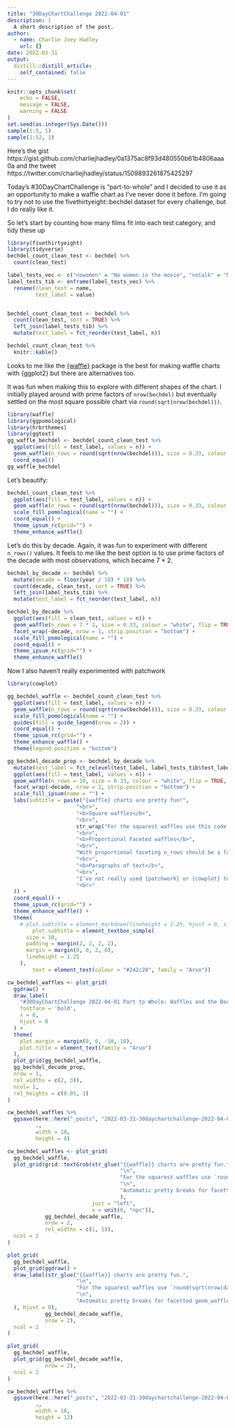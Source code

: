 ```yaml
---
title: "30DayChartChallenge 2022-04-01"
description: |
  A short description of the post.
author:
  - name: Charlie Joey Hadley
    url: {}
date: 2022-03-31
output:
  distill::distill_article:
    self_contained: false
---
```


```r
knitr::opts_chunk$set(
	echo = FALSE,
	message = FALSE,
	warning = FALSE
)
set.seed(as.integer(Sys.Date()))
sample(1:5, 1)
sample(1:52, 1)
```

Here's the gist https://gist.github.com/charliejhadley/0a1375ac8f93d480550b61b4806aaa0a
and the tweet https://twitter.com/charliejhadley/status/1509893261875425297


Today's #30DayChartChallenge is "part-to-whole" and I decided to use it as an opportunity to make a waffle chart as I've never done it before. I'm going to try not to use the fivethirtyeight::bechdel dataset for every challenge, but I do really like it.

So let's start by counting how many films fit into each test category, and tidy these up

```r
library(fivethirtyeight)
library(tidyverse)
bechdel_count_clean_test <- bechdel %>% 
  count(clean_test)

label_tests_vec <- c("nowomen" = "No women in the movie", "notalk" = "No talking between women", "men" = "Talk about men", "dubious" = "Dubiously passes", "ok" = "Passed the test!")
label_tests_tib <- enframe(label_tests_vec) %>% 
  rename(clean_test = name,
         test_label = value)


bechdel_count_clean_test <- bechdel %>% 
  count(clean_test, sort = TRUE) %>% 
  left_join(label_tests_tib) %>% 
  mutate(test_label = fct_reorder(test_label, n))

bechdel_count_clean_test %>% 
  knitr::kable()
```

Looks to me like the [{waffle}](https://github.com/hrbrmstr/waffle) package is the best for making waffle charts with {ggplot2} but there are alternatives too. 

It was fun when making this to explore with different shapes of the chart. I initially played around with prime factors of `nrow(bechdel)` but eventually settled on the most square possible chart via `round(sqrt(nrow(bechdel)))`.

```r
library(waffle)
library(ggpomological)
library(hrbrthemes)
library(ggtext)
gg_waffle_bechdel <- bechdel_count_clean_test %>% 
  ggplot(aes(fill = test_label, values = n)) +
  geom_waffle(n_rows = round(sqrt(nrow(bechdel))), size = 0.33, colour = "white", flip = TRUE) +
  coord_equal()
gg_waffle_bechdel
```

Let's beautify:

```r
bechdel_count_clean_test %>% 
  ggplot(aes(fill = test_label, values = n)) +
  geom_waffle(n_rows = round(sqrt(nrow(bechdel))), size = 0.33, colour = "white", flip = TRUE) +
  scale_fill_pomological(name = "") +
  coord_equal() +
  theme_ipsum_rc(grid="") +
  theme_enhance_waffle()
```

Let's do this by decade. Again, it was fun to experiment with different `n_rows()` values. It feels to me like the best option is to use prime factors of the decade with most observations, which became 7 * 2.

```r
bechdel_by_decade <- bechdel %>% 
  mutate(decade = floor(year / 10) * 10) %>% 
  count(decade, clean_test, sort = TRUE) %>% 
  left_join(label_tests_tib) %>% 
  mutate(test_label = fct_reorder(test_label, n))

bechdel_by_decade %>% 
  ggplot(aes(fill = clean_test, values = n)) +
  geom_waffle(n_rows = 7 * 2, size = 0.33, colour = "white", flip = TRUE) +
  facet_wrap(~decade, nrow = 1, strip.position = "bottom") +
  scale_fill_pomological(name = "") +
  coord_equal() +
  theme_ipsum_rc(grid="") +
  theme_enhance_waffle()
```

Now I also haven't really experimented with patchwork


```r
library(cowplot)

gg_bechdel_waffle <- bechdel_count_clean_test %>% 
  ggplot(aes(fill = test_label, values = n)) +
  geom_waffle(n_rows = round(sqrt(nrow(bechdel))), size = 0.33, colour = "white", flip = TRUE, show.legend = TRUE) +
  scale_fill_pomological(name = "") +
  guides(fill = guide_legend(nrow = 2)) +
  coord_equal() +
  theme_ipsum_rc(grid="") +
  theme_enhance_waffle() +
  theme(legend.position = "bottom")
```


```r
gg_bechdel_decade_prop <- bechdel_by_decade %>% 
  mutate(test_label = fct_relevel(test_label, label_tests_tib$test_label)) %>% 
  ggplot(aes(fill = test_label, values = n)) +
  geom_waffle(n_rows = 10, size = 0.33, colour = "white", flip = TRUE, show.legend = TRUE, make_proportional = TRUE) +
  facet_wrap(~decade, nrow = 2, strip.position = "bottom") +
  scale_fill_ipsum(name = "") +
  labs(subtitle = paste("{waffle} charts are pretty fun!",
                      "<br>",
                      "<b>Square waffles</b>",
                      "<br>",
                      str_wrap("For the squarest waffles use this code: round(sqrt(nrow(data))). It'd be fun if this was an optional argument for geom_waffle()", 20),
                      "<br>",
                      "<b>Proportional Faceted waffles</b>",
                      "<br>",
                      "With proportional faceting n_rows should be a factor of 10. If not proportional, it feels like the best option is finding prime factors for the largest group. Consider using numbers::primeFactors() for that",
                      "<br>",
                      "<b>Paragraphs of text</b>",
                      "<br>",
                      "I've not really used {patchwork} or {cowplot} to add paragraphs of text. I'm always really impressed by folks who do have these nicely displayed summaries in their charts. So that's something I'm going to experiment with a lot this edition of #30DaysChartChallenge",
                      "<br>"
  )) +
  coord_equal() +
  theme_ipsum_rc(grid="") +
  theme_enhance_waffle() +
  theme(
    # plot.subtitle = element_markdown(lineheight = 1.25, hjust = 0, size = 13),
        plot.subtitle = element_textbox_simple(
      size = 10,
      padding = margin(2, 2, 2, 2),
      margin = margin(0, 0, 2, 0),
      lineheight = 1.25
    ),
        text = element_text(colour = "#242c28", family = "Arvo"))

```

```r
cw_bechdel_waffles <- plot_grid(
  ggdraw() + 
  draw_label(
    "#30DayChartChallenge 2022-04-01 Part to Whole: Waffles and the Bechdel Test",
    fontface = 'bold',
    x = 0,
    hjust = 0
  ) +
  theme(
    plot.margin = margin(0, 0, -10, 10),
    plot.title = element_text(family = "Arvo")
  ),
  plot_grid(gg_bechdel_waffle,
  gg_bechdel_decade_prop,
  nrow = 1,
  rel_widths = c(2, 3)),
  ncol= 1,
  rel_heights = c(0.05, 1)
)

cw_bechdel_waffles %>% 
  ggsave(here::here("_posts", "2022-03-31-30daychartchallenge-2022-04-01", "cw_bechdel_waffles.png"),
         .,
         width = 18,
         height = 8)
```


```r
cw_bechdel_waffles <- plot_grid(
  gg_bechdel_waffle,
  plot_grid(grid::textGrob(str_glue("{{waffle}} charts are pretty fun.",
                                    "\n",
                                    "For the squarest waffles use `round(sqrt(nrow(data)))``. It'd be fun if this was an optional argument for geom_waffle()",
                                    "\n",
                                    "Automatic pretty breaks for facetted geom_waffle() is a little harder. It feels like the best option is finding prime factors for the largest group."
                                    ),
                           just = "left",
                           x = unit(0, "npc")),
            gg_bechdel_decade_waffle,
            nrow = 2,
            rel_widths = c(1, 1)),
  ncol = 2
)
```



```r
plot_grid(
  gg_bechdel_waffle,
  plot_grid(ggdraw() +
  draw_label(str_glue("{{waffle}} charts are pretty fun.",
                      "\n",
                      "For the squarest waffles use `round(sqrt(nrow(data)))``. It'd be fun if this was an optional argument for geom_waffle()",
                      "\n",
                      "Automatic pretty breaks for facetted geom_waffle() is a little harder. It feels like the best option is finding prime factors for the largest group."
  ), hjust = 0),
            gg_bechdel_decade_waffle,
            nrow = 2),
  ncol = 2
)
```




```r
plot_grid(
  gg_bechdel_waffle,
  plot_grid(gg_bechdel_decade_waffle,
            nrow = 2),
  ncol = 2
)
```



```r
cw_bechdel_waffles %>% 
  ggsave(here::here("_posts", "2022-03-31-30daychartchallenge-2022-04-01", "cw_bechdel_waffles.png"),
         .,
         width = 18,
         height = 12)
```











